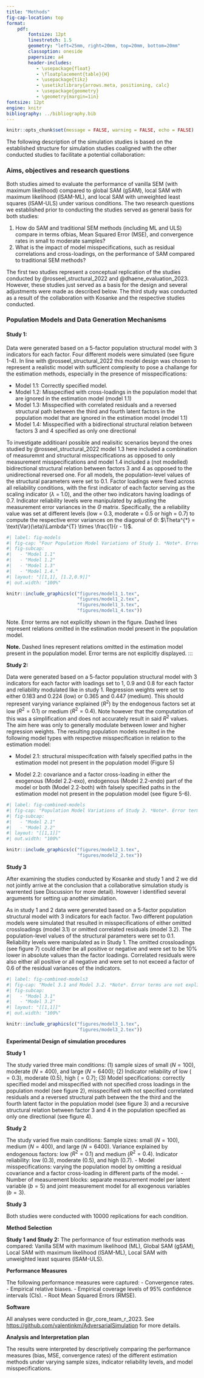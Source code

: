 ```yaml
---
title: "Methods"
fig-cap-location: top
format:
    pdf:
        fontsize: 12pt
        linestretch: 1.5
        geometry: "left=25mm, right=20mm, top=20mm, bottom=20mm"
        classoption: oneside
        papersize: a4
        header-includes:
           - \usepackage{float}
           - \floatplacement{table}{H}
           - \usepackage{tikz}
           - \usetikzlibrary{arrows.meta, positioning, calc}
           - \usepackage{geometry}
           - \geometry{margin=1in}
fontsize: 12pt
engine: knitr
bibliography: ../bibliography.bib
---
```


```r
knitr::opts_chunk$set(message = FALSE, warning = FALSE, echo = FALSE)
```

The following description of the simulation studies is based on the established structure for simulation studies coaligned with the other conducted studies to facilitate a potential collaboration:

### Aims, objectives and research questions

Both studies aimed to evaluate the performance of vanilla SEM (with maximum likelihood) compared to global SAM (gSAM), local SAM with maximum likelihood (lSAM-ML), and local SAM with unweighted least squares (lSAM-ULS) under various conditions. The two research questions we established prior to conducting the studies served as general basis for both studies:

1. How do SAM and traditional SEM methods (including ML and ULS) compare in terms ofbias, Mean Squared Error (MSE), and convergence rates in small to moderate samples?
2. What is the impact of model misspecifications, such as residual correlations and cross-loadings, on the performance of SAM compared to traditional SEM methods?

The first two studies represent a conceptual replication of the studies conducted by @rosseel_structural_2022 and @dhaene_evaluation_2023. However, these studies just served as a basis for the design and several adjustments were made as described below. The third study was conducted as a result of the collaboration with Kosanke and the respective studies conducted.

### Population Models and Data Generation Mechanisms

#### Study 1:

Data were generated based on a 5-factor population structural model with 3 indicators for each factor. Four different models were simulated (see figure 1-4). In line with @rosseel_structural_2022 this model design was chosen to represent a realistic model with sufficient complexity to pose a challange for the estimation methods, especially in the presence of misspecifications:

-   Model 1.1: Correctly specified model.
-   Model 1.2: Misspecified with cross-loadings in the population model that are ignored in the estimation model (model 1.1)
-   Model 1.3: Misspecified with correlated residuals and a reversed structural path between the third and fourth latent factors in the population model that are ignored in the estimation model (model 1.1)
-   Model 1.4: Misspecified with a bidirectional structural relation between factors 3 and 4 specified as only one directional

To investigate additioanl possible and realisitic scenarios beyond the ones studied by @rosseel_structural_2022  model 1.3 here included a combination of measuremnt and structural misspecifications as opposed to only measurement misspecifications and model 1.4 included a (not modelled) bidirectional structural relation between factors 3 and 4 as opposed to the unidirectional reversed one. For all models, the population-level values of the structural parameters were set to 0.1. Factor loadings were fixed across all reliability conditions, with the first indicator of each factor serving as the scaling indicator ($\lambda$ = 1.0), and the other two indicators having loadings of 0.7. Indicator reliability levels were manipulated by adjusting the measurement error variances in the $\Theta$ matrix. Specifically, the a reliability value was set at different levels (low = 0.3, moderate = 0.5 or high = 0.7) to compute the respective error variances on the diagonal of $\Theta$: $\Theta^{*} = \text{Var}(\eta)\Lambda^{T} \times \frac{1}{r - 1}$.

::: {figure-container}
```r
#| label: fig-models
#| fig-cap: "Four Population Model Variations of Study 1. *Note*. Error terms are not explicitly shown in the figure. Dashed lines represent relations omitted in the estimation model present in the population model."
#| fig-subcap:
#|   - "Model 1.1"
#|   - "Model 1.2"
#|   - "Model 1.3"
#|   - "Model 1.4."
#| layout: "[[1,1], [1.2,0.9]]"
#| out.width: "100%"

knitr::include_graphics(c("figures/model1_1.tex", 
                          "figures/model1_2.tex", 
                          "figures/model1_3.tex", 
                          "figures/model1_4.tex"))
```

Note. Error terms are not explicitly shown in the figure. Dashed lines represent relations omitted in the estimation model present in the population model.
:::

**Note.** Dashed lines represent relations omitted in the estimation model present in the population model. Error terms are not explicitly displayed.
:::

**Study 2:**

Data were generated based on a 5-factor population structural model with 3 indicators for each factor with loadings set to 1, 0.9 and 0.8 for each factor and reliability modulated like in study 1. Regression weights were set to either 0.183 and 0.224 (low) or 0.365 and 0.447 (medium). This should represent varying variance explained ($R^2$) by the endogenous factors set at low ($R^2 = 0.1$) or medium ($R^2 = 0.4$). Note however that the computation of this was a simplification and does not accurately result in said $R^2$ values. The aim here was only to generally modulate between lower and higher regression weights. The resulting population models resulted in the following model types with respective misspecification in relation to the estimation model:

-   Model 2.1: structural misspecifcation with falsely specified paths in the estimation model not present in the population model (Figure 5)

-   Model 2.2: covariance and a factor cross-loading in either the exogenous (Model 2.2-exo), endogenous (Model 2.2-endo) part of the model or both (Model 2.2-both) with falsely specified paths in the estimation model not present in the population model (see figure 5-6).

```r
#| label: fig-combined-models
#| fig-cap: "Population Model Variations of Study 2. *Note*. Error terms are not explicitly shown in the figure. Dotted paths represent relations specified in the estimation model not present in the population model. For Model 2.2, orange lines represent misspecifications in the exogenous part of the model, and green lines represent misspecifications in the endogenous part of the model. These types of misspecifications result in different realisations of model 2.2 when they are modulated as factors in study 2 but are subsumed under one model here."
#| fig-subcap:
#|   - "Model 2.1"
#|   - "Model 2.2"
#| layout: "[[1,1]]"
#| out.width: "100%"

knitr::include_graphics(c("figures/model2_1.tex", 
                          "figures/model2_2.tex"))
```



**Study 3**

After examining the studies conducted by Kosanke and study 1 and 2 we did not jointly arrive at the conclusion that a collaborative simulation study is warrented (see Discussion for more detail). However I identified several arguments for setting up another simulation.

As in study 1 and 2 data were generated based on a 5-factor population structural model with 3 indicators for each factor. Two different population models were simulated that resulted in misspecifications of either omitted crossloadings (model 3.1) or omitted correlated residuals (model 3.2). The population-level values of the structural parameters were set to 0.1. Reliability levels were manipulated as in Study 1. The omitted crossloadings (see figure 7) could either be all positive or negative and were set to be 10% lower in absolute values than the factor loadings. Correlated residuals were also either all positive or all negative and were set to not exceed a factor of 0.6 of the residual variances of the indicators.

```r
#| label: fig-combined-models3
#| fig-cap: "Model 3.1 and Model 3.2. *Note*. Error terms are not explicitly shown in the figure. Dashed lines represent relations omitted in the estimation model present in the population model. Unspecified crossloadings and correlated residuals could be either positive or negative resulting in 2 modulations of model 3.1 and 3.2 in the study."
#| fig-subcap:
#|   - "Model 3.1"
#|   - "Model 3.2"
#| layout: "[[1,1]]"
#| out.width: "100%"

knitr::include_graphics(c("figures/model3_1.tex", 
                          "figures/model3_2.tex"))
```

**Experimental Design of simulation procedures**

**Study 1**

The study varied three main conditions: (1) sample sizes of small ($N = 100$), moderate ($N = 400$), and large ($N = 6400$); (2) Indicator reliability of low ($= 0.3$), moderate ($0.5$), high ($= 0.7$); (3) Model specifications: correctly specified model and misspecified with not specified cross loadings in the population model (see figure 2), misspecified with not specified correlated residuals and a reversed structural path between the the third and the fourth latent factor in the population model (see figure 3) and a recursive structural relation between factor 3 and 4 in the population specified as only one directional (see figure 4).

**Study 2**

The study varied five main conditions: Sample sizes: small ($N = 100$), medium ($N = 400$), and large ($N = 6400$). Variance explained by endogenous factors: low ($R^2 = 0.1$) and medium ($R^2 = 0.4$). Indicator reliability: low ($0.3$), moderate ($0.5$), and high ($0.7$). - Model misspecifications: varying the population model by omitting a residual covariance and a factor cross-loading in different parts of the model. - Number of measurement blocks: separate measurement model per latent variable ($b = 5$) and joint measurement model for all exogenous variables ($b = 3$).

**Study 3**

Both studies were conducted with 10000 replications for each condition.

**Method Selection**

**Study 1 and Study 2:** The performance of four estimation methods was compared: Vanilla SEM with maximum likelihood (ML), Global SAM (gSAM), Local SAM with maximum likelihood (lSAM-ML), Local SAM with unweighted least squares (lSAM-ULS).

**Performance Measures**

The following performance measures were captured: - Convergence rates. - Empirical relative biases. - Empirical coverage levels of 95% confidence intervals (CIs). - Root Mean Squared Errors (RMSE).

**Software**

All analyses were conducted in @r_core_team_r_2023. See <https://github.com/valentinkm/AdversarialSimulation> for more details.

**Analysis and Interpretation plan**

The results were interpreted by descriptively comparing the performance measures (bias, MSE, convergence rates) of the different estimation methods under varying sample sizes, indicator reliability levels, and model misspecifications.